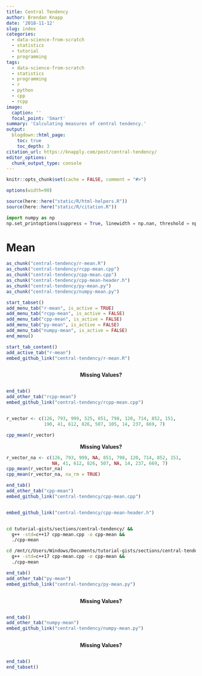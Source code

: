 ```yaml
---
title: Central Tendency
author: Brendan Knapp
date: '2018-11-12'
slug: index
categories:
  - data-science-from-scratch
  - statistics
  - tutorial
  - programming
tags:
  - data-science-from-scratch
  - statistics
  - programming
  - r
  - python
  - cpp
  - rcpp
image:
  caption: ''
  focal_point: 'Smart'
summary: 'Calculating measures of central tendency.'
output:
  blogdown::html_page:
    toc: true
    toc_depth: 3
citation_url: https://knapply.com/post/central-tendency/
editor_options: 
  chunk_output_type: console
---
```


```r
knitr::opts_chunk$set(cache = FALSE, comment = "#>")

options(width=90)

source(here::here("static/R/html-helpers.R"))
source(here::here("static/R/citation.R"))
```


```python
import numpy as np
np.set_printoptions(suppress = True, linewidth = np.nan, threshold = np.nan)
```


<link rel="stylesheet" href="https://maxcdn.bootstrapcdn.com/bootstrap/3.3.7/css/bootstrap.min.css">
<script src="https://ajax.googleapis.com/ajax/libs/jquery/3.3.1/jquery.min.js"></script>
<script src="https://maxcdn.bootstrapcdn.com/bootstrap/3.3.7/js/bootstrap.min.js"></script>
<link rel="stylesheet" href="https://cdn.rawgit.com/konpa/devicon/df6431e323547add1b4cf45992913f15286456d3/devicon.min.css">

# Mean

```r
as_chunk("central-tendency/r-mean.R")
as_chunk("central-tendency/rcpp-mean.cpp")
as_chunk("central-tendency/cpp-mean.cpp")
as_chunk("central-tendency/cpp-mean-header.h")
as_chunk("central-tendency/py-mean.py")
as_chunk("central-tendency/numpy-mean.py")
```

```r
start_tabset()
add_menu_tab("r-mean", is_active = TRUE)
add_menu_tab("rcpp-mean", is_active = FALSE)
add_menu_tab("cpp-mean", is_active = FALSE)
add_menu_tab("py-mean", is_active = FALSE)
add_menu_tab("numpy-mean", is_active = FALSE)
end_menu()
```


```r
start_tab_content()
add_active_tab("r-mean")
embed_github_link("central-tendency/r-mean.R")
```


```r
```

<center> <strong> Missing Values? </strong> </center>

```r
```

```r
end_tab()
add_other_tab("rcpp-mean")
embed_github_link("central-tendency/rcpp-mean.cpp")
```

```Rcpp
```

```r
r_vector <- c(126, 793, 999, 525, 851, 798, 120, 714, 852, 151,
              190, 41, 612, 826, 507, 105, 14, 237, 669, 7)

cpp_mean(r_vector)
```

<center> <strong> Missing Values? </strong> </center>

```r
r_vector_na <- c(126, 793, 999, NA, 851, 798, 120, 714, 852, 151,
                 NA, 41, 612, 826, 507, NA, 14, 237, 669, 7)
cpp_mean(r_vector_na)
cpp_mean(r_vector_na, na_rm = TRUE)
```


```r
end_tab()
add_other_tab("cpp-mean")
embed_github_link("central-tendency/cpp-mean.cpp")
```

```Rcpp
```

```r
embed_github_link("central-tendency/cpp-mean-header.h")
```

```Rcpp
```

```bash
cd tutorial-gists/sections/central-tendency/ &&
  g++ -std=c++17 cpp-mean.cpp -o cpp-mean &&
  ./cpp-mean
```

```bash
cd /mnt/c/Users/Windows/Documents/tutorial-gists/sections/central-tendency &&
  g++ -std=c++17 cpp-mean.cpp -o cpp-mean &&
  ./cpp-mean
```


```r
end_tab()
add_other_tab("py-mean")
embed_github_link("central-tendency/py-mean.py")
```

```python
```

<center> <strong> Missing Values? </strong> </center>

```python
```


```r
end_tab()
add_other_tab("numpy-mean")
embed_github_link("central-tendency/numpy-mean.py")
```

```python
```

<center> <strong> Missing Values? </strong> </center>

```python
```


```r
end_tab()
end_tabset()
```

